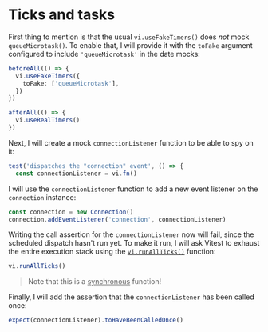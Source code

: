 # Ticks and tasks

<EpicVideo url="https://www.epicweb.dev/workshops/mocking-techniques-in-vitest/date-and-time/ticks-and-tasks/solution" />

First thing to mention is that the usual `vi.useFakeTimers()` does _not_ mock `queueMicrotask()`. To enable that, I will provide it with the `toFake` argument configured to include `'queueMicrotask'` in the date mocks:

```ts filename=connection.test.ts nonumber lines=2-4
beforeAll(() => {
  vi.useFakeTimers({
    toFake: ['queueMicrotask'],
  })
})

afterAll(() => {
  vi.useRealTimers()
})
```

Next, I will create a mock `connectionListener` function to be able to spy on it:

```ts filename=connection.test.ts nonumber lines=2
test('dispatches the "connection" event', () => {
  const connectionListener = vi.fn()
```

I will use the `connectionListener` function to add a new event listener on the `connection` instance:

```ts filename=connection.test.ts nonumber lines=2
const connection = new Connection()
connection.addEventListener('connection', connectionListener)
```

Writing the call assertion for the `connectionListener` now will fail, since the scheduled dispatch hasn't run yet. To make it run, I will ask Vitest to exhaust the entire execution stack using the [`vi.runAllTicks()`](https://vitest.dev/api/vi.html#vi-runallticks) function:

```ts filename=connection.test.ts nonumber
vi.runAllTicks()
```

> Note that this is a <u>synchronous</u> function!

Finally, I will add the assertion that the `connectionListener` has been called once:

```ts filename=connection.test.ts nonumber
expect(connectionListener).toHaveBeenCalledOnce()
```
